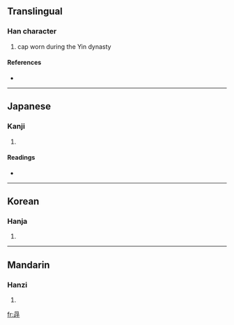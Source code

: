 ==Translingual==

===Han character===
{{Han char|rn=13|rad=冂|as=08|sn=10|four=6064<sub>1</sub>|canj=日口一木 (ARMD)}}

# cap worn during the Yin dynasty

====References====
* {{Han ref|kx=0129.270|dkj=01542|dj=0291.180|hdz=21508.010|uh=5194|ud=20884|bh=D0DF|bd=53471}}

----

==Japanese==

===Kanji===
{{ja-kanji|grade=|rs=冂08}}

# {{defn|Japanese}}

====Readings====
* {{ja-readings|on=[[く]] (ku)|kun=}}

----

==Korean==

===Hanja===
{{ko-hanja|hangeul=후|rv=hu|mr=hu}}

# {{defn|Korean}}

----

==Mandarin==

===Hanzi===
{{cmn-hanzi|pin=[[xǔ]] ([[xu3]]), [[yóu]] ([[you2]])|wg=hsü<sup>3</sup>, yu<sup>2</sup>}}

# {{defn|Mandarin}}

[[fr:冔]]